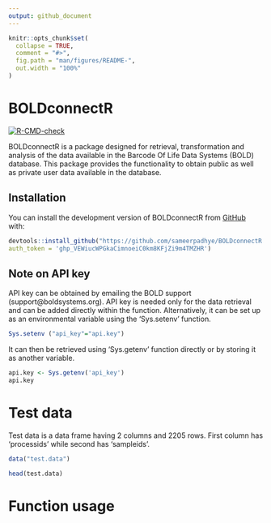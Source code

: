 ```yaml
---
output: github_document
---
```


<!-- README.md is generated from README.Rmd. Please edit that file -->

```r
knitr::opts_chunk$set(
  collapse = TRUE,
  comment = "#>",
  fig.path = "man/figures/README-",
  out.width = "100%"
)
```

# BOLDconnectR

<!-- badges: start -->
[![R-CMD-check](https://github.com/sameerpadhye/BOLDconnectR/actions/workflows/R-CMD-check.yaml/badge.svg)](https://github.com/sameerpadhye/BOLDconnectR/actions/workflows/R-CMD-check.yaml)
<!-- badges: end -->

BOLDconnectR is a package designed for retrieval, transformation and analysis of the data available in the Barcode Of Life Data Systems (BOLD) database. This package provides the functionality to obtain public as well as private user data available in the database.

## Installation

You can install the development version of BOLDconnectR from [GitHub](https://github.com/) with:


``` r

devtools::install_github("https://github.com/sameerpadhye/BOLDconnectR.git",
auth_token = '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')

```

## Note on API key

API key can be obtained by emailing the BOLD support (support@boldsystems.org).
API key is needed only for the data retrieval and can be added directly within the function. Alternatively, it can be set up as an environmental variable using the 'Sys.setenv' function. 

```r

Sys.setenv ("api_key"="api.key")

```

It can then be retrieved using ‘Sys.getenv’ function directly or by storing it as another variable.

```r

api.key <- Sys.getenv('api_key')
api.key
```

# Test data

Test data is a data frame having 2 columns and 2205 rows. First column has 'processids' while second has 'sampleids'.

```r

data("test.data")

head(test.data)

```

# Function usage

